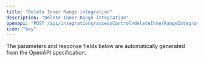 ```yaml
---
title: "Delete Inner Range integration"
description: "Delete Inner Range integration"
openapi: "POST /api/integrations/accessControl/deleteInnerRangeIntegration"
icon: "key"
---
```


<Note>
The parameters and response fields below are automatically generated from the OpenAPI specification.
</Note>
